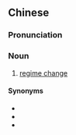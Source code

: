 {{also|政权交替}}
==Chinese==
{{zh-forms|s=政权交替|type=22}}

===Pronunciation===
{{zh-pron
|m=zhèngquán jiāotì
|cat=n
}}

===Noun===
{{zh-noun}}

# [[regime change]]

====Synonyms====
* {{zh-l|政權變動}}
* {{zh-l|政權更迭}}
* {{zh-l|政權更換}}

{{zh-cat|Politics}}